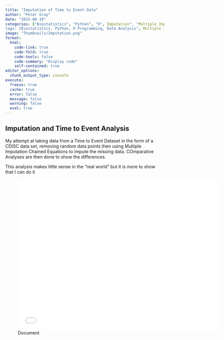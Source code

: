 ```yaml
---
title: "Imputation of Time to Event Data"
author: "Peter Gray"
date: "2025-08-19" 
categories: ["Biostatistics", "Python", "R", Imputation", "Multiple Imputation Chained Equations", "Time to Event Analysis"]
tags: [Biostatistics, Python, R Programming, Data Analysis", Multiple Imputation Chained Equations, ETime to Event Analysis]
image: "Thumbnails/Imputation.png"
format:
  html:
    code-link: true
    code-fold: true
    code-tools: false
    code-summary: "Display code"
    self-contained: true
editor_options: 
  chunk_output_type: console
execute: 
  freeze: true                                                  
  cache: true                                                   
  error: false
  message: false
  warning: false
  eval: true
---
```


## Imputation and Time to Event Analysis 

My attempt at taking data from a Time to Event Dataset in the form of a CDISC data set, removing random data points then using Multiple Imputation Chained Equations to impute the missing data. COmparative Analyses are then done to show the differences.

This analysis makes little sense in the "real world" but it is more to show that I can do it


![Document](Data/TTE_Analysis_Imputation.pdf){width=640px height=480px}


